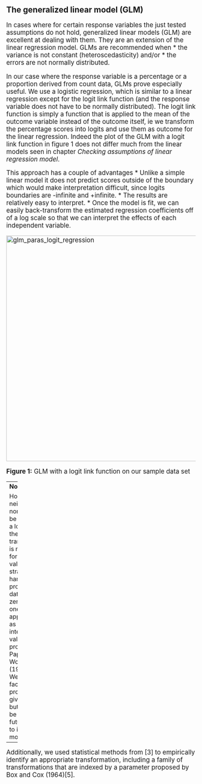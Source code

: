 ## The generalized linear model (GLM)
<big>
In cases where for certain response variables the just tested assumptions do not hold, generalized linear models (GLM) are excellent at dealing with them. They are an extension of the linear regression model.
GLMs are recommended when
* the variance is not constant (heteroscedasticity) and/or
* the errors are not normally distributed.

In our case where the response variable is a percentage or a proportion derived from count data, GLMs prove especially useful. We use a logistic regression, which is similar to a linear regression except for the logit link function (and the response variable does not have to be normally distributed). The logit link function is simply a function that is applied to the mean of the outcome variable instead of the outcome itself, ie we transform the percentage scores into logits and use them as outcome for the linear regression. Indeed the plot of the GLM with a logit link function in figure 1 does not differ much from the linear models seen in chapter _Checking assumptions of linear regression model_.

This approach has a couple of advantages
* Unlike a simple linear model it does not predict scores outside of the boundary which would make interpretation difficult, since logits boundaries are -infinite and +infinite.
* The results are relatively easy to interpret.
* Once the model is fit, we can easily back-transform the estimated regression coefficients off of a log scale so that we can interpret the effects of each independent variable.

<p>
    <img src="../img/glm_paras_logit_regression.png" alt="glm_paras_logit_regression" width="600px"/>
</p>
**Figure 1:** GLM with a logit link function on our sample data set

---
**Note:**

However, neither zeros nor ones can be included in a logit, since the logit transformation is not defined for those values. 
A strategy for handling proportions data in which zeros and ones may appear as well as intermediate values was proposed by Papke and Wooldridge (1996) [4]. We did not face this problem in the given data set but is might be relevant for future data set to improve our model.

---

<!--- Beta-Regression might be the model you are looking for. The following vignette shows how to apply beta regression in R using Cribari-Neto's and Zeileis's "betareg"-Package: ftp://cran.r-project.org/pub/R/web/packages/betareg/vignettes/betareg.pdf 
--->

Additionally, we used statistical methods from [3] to empirically identify an appropriate transformation, including a family of transformations that are indexed by a parameter proposed by Box and Cox (1964)[5].
</big>
